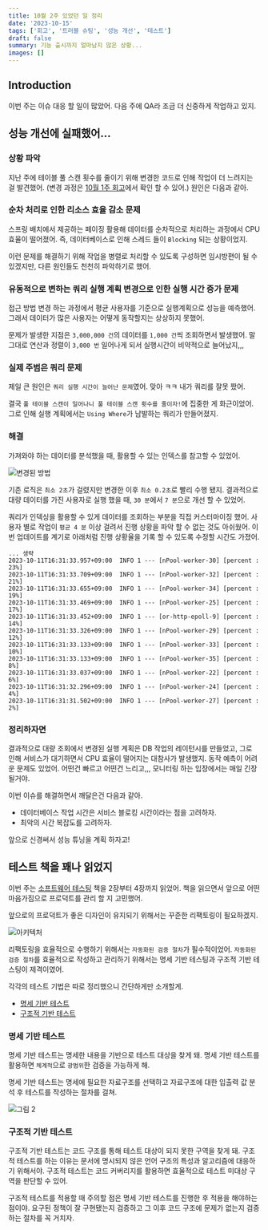 ```yaml
---
title: 10월 2주 있었던 일 정리
date: '2023-10-15'
tags: ['회고', '트러블 슈팅', '성능 개선', '테스트']
draft: false
summary: 기능 출시까지 얼마남지 않은 상황...
images: []
---
```


## Introduction

이번 주는 이슈 대응 할 일이 많았어. 다음 주에 QA라 조금 더 신중하게 작업하고 있지.

<TOCInline toc={props.toc} exclude="Introduction" />

## 성능 개선에 실패했어...

### 상황 파악

지난 주에 테이블 풀 스캔 횟수를 줄이기 위해 변경한 코드로 인해 작업이 더 느려지는 걸 발견했어.
(변경 과정은 [10월 1주 회고](https://tis-blog.vercel.app/blog/reminiscence/10m1w)에서 확인 할 수 있어.)
원인은 다음과 같아.

### 순차 처리로 인한 리소스 효율 감소 문제

스프링 배치에서 제공하는 페이징 활용해 데이터를 순차적으로 처리하는 과정에서 CPU 효율이 떨어졌어.
즉, 데이터베이스로 인해 스레드 들이 `Blocking` 되는 상황이었지.

이런 문제를 해결하기 위해 작업을 병렬로 처리할 수 있도록 구성하면 임시방편이 될 수 있겠지만, 다른 원인들도 천천히 파악하기로 했어.

### 유동적으로 변하는 쿼리 실행 계획 변경으로 인한 실행 시간 증가 문제

접근 방법 변경 하는 과정에서 평균 사용자를 기준으로 실행계획으로 성능을 예측했어.
그래서 데이터가 많은 사용자는 어떻게 동작할지는 상상하지 못했어.

문제가 발생한 지점은 `3,000,000 건`의 데이터를 `1,000 건`씩 조회하면서 발생했어.
말 그대로 연산과 정렬이 `3,000 번` 일어나게 되서 실행시간이 비약적으로 늘어났지,,,

### 실제 주범은 쿼리 문제

제일 큰 원인은 `쿼리 실행 시간이 늘어난 문제`였어.
맞아 ㅋㅋ 내가 쿼리를 잘못 짰어.

결국 `풀 테이블 스캔이 일어나니 풀 테이블 스캔 횟수를 줄이자!`에 집중한 게 화근이었어.
그로 인해 실행 계획에서는 `Using Where`가 남발하는 쿼리가 만들어졌지.

### 해결

가져와야 하는 데이터를 분석했을 때, 활용할 수 있는 인덱스를 참고할 수 있었어.

![변경된 방법](/static/images/10m1w/1.png)

기존 로직은 `최소 2초`가 걸렸지만 변경한 이후 `최소 0.2초`로 빨리 수행 됐지.
결과적으로 대량 데이터를 가진 사용자로 실행 했을 때, `30 분`에서 `7 분`으로 개선 할 수 있었어.

쿼리가 인덱싱을 활용할 수 있게 데이터를 조회하는 부분을 직접 커스터마이징 했어.
사용자 별로 작업이 `평균 4 분` 이상 걸려서 진행 상황을 파악 할 수 없는 것도 아쉬웠어.
이번 업데이트를 계기로 아래처럼 진행 상황율을 기록 할 수 있도록 수정할 시간도 가졌어.

```
... 생략
2023-10-11T16:31:33.957+09:00  INFO 1 --- [nPool-worker-30] [percent : 23%]
2023-10-11T16:31:33.709+09:00  INFO 1 --- [nPool-worker-32] [percent : 21%]
2023-10-11T16:31:33.655+09:00  INFO 1 --- [nPool-worker-34] [percent : 19%]
2023-10-11T16:31:33.469+09:00  INFO 1 --- [nPool-worker-25] [percent : 17%]
2023-10-11T16:31:33.452+09:00  INFO 1 --- [or-http-epoll-9] [percent : 14%]
2023-10-11T16:31:33.326+09:00  INFO 1 --- [nPool-worker-29] [percent : 12%]
2023-10-11T16:31:33.133+09:00  INFO 1 --- [nPool-worker-33] [percent : 10%]
2023-10-11T16:31:33.133+09:00  INFO 1 --- [nPool-worker-35] [percent : 8%]
2023-10-11T16:31:33.037+09:00  INFO 1 --- [nPool-worker-22] [percent : 6%]
2023-10-11T16:31:32.296+09:00  INFO 1 --- [nPool-worker-24] [percent : 4%]
2023-10-11T16:31:31.502+09:00  INFO 1 --- [nPool-worker-27] [percent : 2%]
```

### 정리하자면

결과적으로 대량 조회에서 변경된 실행 계획은 DB 작업의 레이턴시를 만들었고, 그로 인해 서비스가 대기하면서 CPU 효율이 떨어지는 대참사가 발생했지.
동작 예측이 어려운 문제도 있었어. 어떤건 빠르고 어떤건 느리고,,, 모니터링 하는 입장에서는 매일 긴장될거야.

이번 이슈를 해결하면서 깨달은건 다음과 같아.

- 데이터베이스 작업 시간은 서비스 블로킹 시간이라는 점을 고려하자.
- 최악의 시간 복잡도를 고려하자.

앞으로 신경써서 성능 튜닝을 계획 하자고!

## 테스트 책을 꽤나 읽었지

이번 주는 [소프트웨어 테스팅](https://product.kyobobook.co.kr/detail/S000201055864) 책을 2장부터 4장까지 읽었어.
책을 읽으면서 앞으로 어떤 마음가짐으로 프로덕트를 관리 할 지 고민했어.

앞으로의 프로덕트가 좋은 디자인이 유지되기 위해서는 꾸준한 리팩토링이 필요하겠지.

![아키텍처](/static/images/10m2w/1.png)

리팩토링을 효율적으로 수행하기 위해서는 `자동화된 검증 절차`가 필수적이었어.
`자동화된 검증 절차`를 효율적으로 작성하고 관리하기 위해서는 명세 기반 테스팅과 구조적 기반 테스팅이 제격이였어.

각각의 테스트 기법은 따로 정리했으니 간단하게만 소개할게.

- [명세 기반 테스트](https://tis-blog.vercel.app/blog/log/effective-software-testing-2)
- [구조적 기반 테스트](https://tis-blog.vercel.app/blog/log/effective-software-testing-3)

### 명세 기반 테스트

명세 기반 테스트는 명세한 내용을 기반으로 테스트 대상을 찾게 돼. 명세 기반 테스트를 활용하면 `체계적`으로 `광범위`한 검증을 가능하게 해.

명세 기반 테스트는 명세에 필요한 자료구조를 선택하고 자료구조에 대한 입출력 값 분석 후 테스트를 작성하는 절차를 걸쳐.

![그림 2](/static/images/effective-software-testing-2/2.png)

### 구조적 기반 테스트

구조적 기반 테스트는 코드 구조를 통해 테스트 대상이 되지 못한 구역을 찾게 돼.
구조적 테스트를 하는 이유는 문서에 명시되지 않은 언어 구조의 특성과 알고리즘에 대응하기 위해서야.
구조적 테스트는 코드 커버리지를 활용하면 효율적으로 테스트 미대상 구역을 판단할 수 있어.

구조적 테스트를 적용할 때 주의할 점은 명세 기반 테스트를 진행한 후 적용을 해야하는 점이야.
요구된 정책이 잘 구현됐는지 검증하고 그 이후 코드 구조에 문제가 없는지 검증하는 절차를 꼭 거치자.
